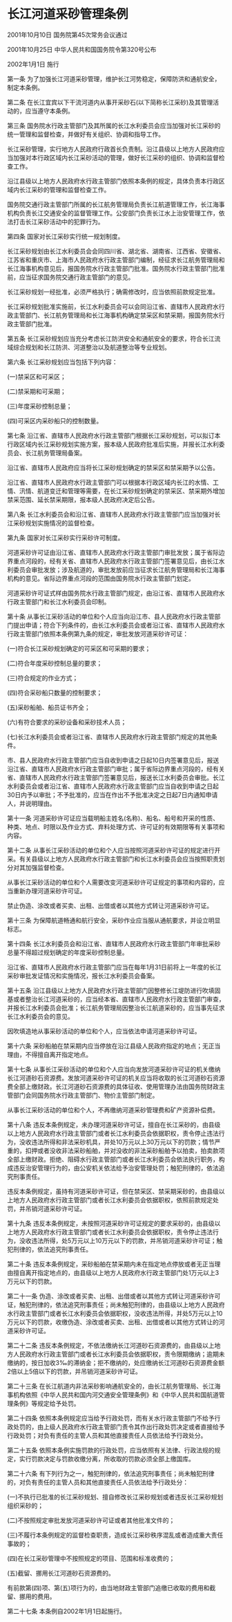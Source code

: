 # 长江河道采砂管理条例

2001年10月10日 国务院第45次常务会议通过

2001年10月25日 中华人民共和国国务院令第320号公布

2002年1月1日 施行

  

第一条 为了加强长江河道采砂管理，维护长江河势稳定，保障防洪和通航安全，制定本条例。

第二条 在长江宜宾以下干流河道内从事开采砂石(以下简称长江采砂)及其管理活动的，应当遵守本条例。

第三条 国务院水行政主管部门及其所属的长江水利委员会应当加强对长江采砂的统一管理和监督检查，并做好有关组织、协调和指导工作。

长江采砂管理，实行地方人民政府行政首长负责制。沿江县级以上地方人民政府应当加强对本行政区域内长江采砂活动的管理，做好长江采砂的组织、协调和监督检查工作。

沿江县级以上地方人民政府水行政主管部门依照本条例的规定，具体负责本行政区域内长江采砂的管理和监督检查工作。

国务院交通行政主管部门所属的长江航务管理局负责长江航道管理工作，长江海事机构负责长江交通安全的监督管理工作。公安部门负责长江水上治安管理工作，依法打击长江采砂活动中的犯罪行为。

第四条 国家对长江采砂实行统一规划制度。

长江采砂规划由长江水利委员会会同四川省、湖北省、湖南省、江西省、安徽省、江苏省和重庆市、上海市人民政府水行政主管部门编制，经征求长江航务管理局和长江海事机构意见后，报国务院水行政主管部门批准。国务院水行政主管部门批准前，应当征求国务院交通行政主管部门的意见。

长江采砂规划一经批准，必须严格执行；确需修改时，应当依照前款规定批准。

长江采砂规划批准实施前，长江水利委员会可以会同沿江省、直辖市人民政府水行政主管部门、长江航务管理局和长江海事机构确定禁采区和禁采期，报国务院水行政主管部门批准。

第五条 长江采砂规划应当充分考虑长江防洪安全和通航安全的要求，符合长江流域综合规划和长江防洪、河道整治以及航道整治等专业规划。

第六条 长江采砂规划应当包括下列内容：

(一)禁采区和可采区；

(二)禁采期和可采期；

(三)年度采砂控制总量；

(四)可采区内采砂船只的控制数量。

第七条 沿江省、直辖市人民政府水行政主管部门根据长江采砂规划，可以拟订本行政区域内长江采砂规划实施方案，报本级人民政府批准后实施，并报长江水利委员会、长江航务管理局备案。

沿江省、直辖市人民政府应当将长江采砂规划确定的禁采区和禁采期予以公告。

沿江省、直辖市人民政府水行政主管部门可以根据本行政区域内长江的水情、工情、汛情、航道变迁和管理等需要，在长江采砂规划确定的禁采区、禁采期外增加禁采范围、延长禁采期限，报本级人民政府决定后公告。

第八条 长江水利委员会和沿江省、直辖市人民政府水行政主管部门应当加强对长江采砂规划实施情况的监督检查。

第九条 国家对长江采砂实行采砂许可制度。

河道采砂许可证由沿江省、直辖市人民政府水行政主管部门审批发放；属于省际边界重点河段的，经有关省、直辖市人民政府水行政主管部门签署意见后，由长江水利委员会审批发放；涉及航道的，审批发放前应当征求长江航务管理局和长江海事机构的意见。省际边界重点河段的范围由国务院水行政主管部门划定。

河道采砂许可证式样由国务院水行政主管部门规定，由沿江省、直辖市人民政府水行政主管部门和长江水利委员会印制。

第十条 从事长江采砂活动的单位和个人应当向沿江市、县人民政府水行政主管部门提出申请；符合下列条件的，由长江水利委员会或者沿江省、直辖市人民政府水行政主管部门依照本条例第九条的规定，审批发放河道采砂许可证：

(一)符合长江采砂规划确定的可采区和可采期的要求；

(二)符合年度采砂控制总量的要求；

(三)符合规定的作业方式；

(四)符合采砂船只数量的控制要求；

(五)采砂船舶、船员证书齐全；

(六)有符合要求的采砂设备和采砂技术人员；

(七)长江水利委员会或者沿江省、直辖市人民政府水行政主管部门规定的其他条件。

市、县人民政府水行政主管部门应当自收到申请之日起10日内签署意见后，报送沿江省、直辖市人民政府水行政主管部门审批；属于省际边界重点河段的，经有关省、直辖市人民政府水行政主管部门签署意见后，报送长江水利委员会审批。长江水利委员会或者沿江省、直辖市人民政府水行政主管部门应当自收到申请之日起30日内予以审批；不予批准的，应当在作出不予批准决定之日起7日内通知申请人，并说明理由。

第十一条 河道采砂许可证应当载明船主姓名(名称)、船名、船号和开采的性质、种类、地点、时限以及作业方式、弃料处理方式、许可证的有效期限等有关事项和内容。

第十二条 从事长江采砂活动的单位和个人应当按照河道采砂许可证的规定进行开采。有关县级以上地方人民政府水行政主管部门和长江水利委员会应当按照职责划分对其加强监督检查。

从事长江采砂活动的单位和个人需要改变河道采砂许可证规定的事项和内容的，应当重新办理河道采砂许可证。

禁止伪造、涂改或者买卖、出租、出借或者以其他方式转让河道采砂许可证。

第十三条 为保障航道畅通和航行安全，采砂作业应当服从通航要求，并设立明显标志。

第十四条 长江水利委员会和沿江省、直辖市人民政府水行政主管部门年审批采砂总量不得超过规划确定的年度采砂控制总量。

沿江省、直辖市人民政府水行政主管部门应当在每年1月31日前将上一年度的长江采砂审批发证情况和实施情况，报长江水利委员会备案。

第十五条 沿江县级以上地方人民政府水行政主管部门因整修长江堤防进行吹填固基或者整治长江河道采砂的，应当经本省、直辖市人民政府水行政主管部门审查，并报长江水利委员会批准；长江航务管理局因整治长江航道采砂的，应当事先征求长江水利委员会的意见。

因吹填造地从事采砂活动的单位和个人，应当依法申请河道采砂许可证。

第十六条 采砂船舶在禁采期内应当停放在沿江县级人民政府指定的地点；无正当理由，不得擅自离开指定地点。

第十七条 从事长江采砂活动的单位和个人应当向发放河道采砂许可证的机关缴纳长江河道砂石资源费。发放河道采砂许可证的机关应当将收取的长江河道砂石资源费全部上缴财政。长江河道砂石资源费的具体征收、使用管理办法由国务院财政主管部门会同国务院水行政主管部门、物价主管部门制定。

从事长江采砂活动的单位和个人，不再缴纳河道采砂管理费和矿产资源补偿费。

第十八条 违反本条例规定，未办理河道采砂许可证，擅自在长江采砂的，由县级以上地方人民政府水行政主管部门或者长江水利委员会依据职权，责令停止违法行为，没收违法所得和非法采砂机具，并处10万元以上30万元以下的罚款；情节严重的，扣押或者没收非法采砂船舶，并对没收的非法采砂船舶予以拍卖，拍卖款项全部上缴财政。拒绝、阻碍水行政主管部门或者长江水利委员会依法执行职务，构成违反治安管理行为的，由公安机关依法给予治安管理处罚；触犯刑律的，依法追究刑事责任。

违反本条例规定，虽持有河道采砂许可证，但在禁采区、禁采期采砂的，由县级以上地方人民政府水行政主管部门或者长江水利委员会依据职权，依照前款规定处罚，并吊销河道采砂许可证。

第十九条 违反本条例规定，未按照河道采砂许可证规定的要求采砂的，由县级以上地方人民政府水行政主管部门或者长江水利委员会依据职权，责令停止违法行为，没收违法所得，处5万元以上10万元以下的罚款，并吊销河道采砂许可证；触犯刑律的，依法追究刑事责任。

第二十条 违反本条例规定，采砂船舶在禁采期内未在指定地点停放或者无正当理由擅自离开指定地点的，由县级以上地方人民政府水行政主管部门处1万元以上3万元以下的罚款。

第二十一条 伪造、涂改或者买卖、出租、出借或者以其他方式转让河道采砂许可证，触犯刑律的，依法追究刑事责任；尚未触犯刑律的，由县级以上地方人民政府水行政主管部门或者长江水利委员会依据职权，没收违法所得，并处5万元以上10万元以下的罚款，收缴伪造、涂改或者买卖、出租、出借或者以其他方式转让的河道采砂许可证。

第二十二条 违反本条例规定，不依法缴纳长江河道砂石资源费的，由县级以上地方人民政府水行政主管部门或者长江水利委员会依据职权，责令限期缴纳；逾期未缴纳的，按日加收3‰的滞纳金；拒不缴纳的，处应缴纳长江河道砂石资源费金额2倍以上5倍以下的罚款，并吊销河道采砂许可证。

第二十三条 在长江航道内非法采砂影响通航安全的，由长江航务管理局、长江海事机构依照《中华人民共和国内河交通安全管理条例》和《中华人民共和国航道管理条例》等规定给予处罚。

第二十四条 依照本条例规定应当给予行政处罚，而有关水行政主管部门不给予行政处罚的，由上级人民政府水行政主管部门责令其作出行政处罚决定或者直接给予行政处罚；对负有责任的主管人员和其他直接责任人员依法给予行政处分。

第二十五条 依照本条例实施罚款的行政处罚，应当依照有关法律、行政法规的规定，实行罚款决定与罚款收缴分离，所收取的罚款必须全部上缴国库。

第二十六条 有下列行为之一，触犯刑律的，依法追究刑事责任；尚未触犯刑律的，对负有责任的主管人员和其他直接责任人员依法给予行政处分：

(一)不执行已批准的长江采砂规划、擅自修改长江采砂规划或者违反长江采砂规划组织采砂的；

(二)不按照规定审批发放河道采砂许可证或者其他批准文件的；

(三)不履行本条例规定的监督检查职责，造成长江采砂秩序混乱或者造成重大责任事故的；

(四)在长江采砂管理中不按照规定的项目、范围和标准收费的；

(五)截留、挪用长江河道砂石资源费的。

有前款第(四)项、第(五)项行为的，由当地财政主管部门追缴已收取的费用和截留、挪用的费用。

第二十七条 本条例自2002年1月1日起施行。
